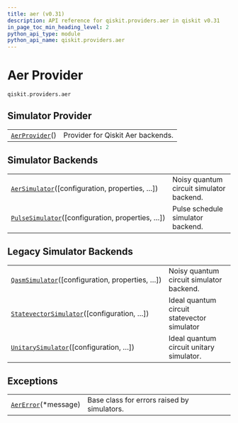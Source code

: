 ```yaml
---
title: aer (v0.31)
description: API reference for qiskit.providers.aer in qiskit v0.31
in_page_toc_min_heading_level: 2
python_api_type: module
python_api_name: qiskit.providers.aer
---
```


<span id="module-qiskit.providers.aer" />

<span id="aer-provider-qiskit-providers-aer" />

# Aer Provider

`qiskit.providers.aer`

## Simulator Provider

|                                                                                        |                                   |
| -------------------------------------------------------------------------------------- | --------------------------------- |
| [`AerProvider`](qiskit.providers.aer.AerProvider "qiskit.providers.aer.AerProvider")() | Provider for Qiskit Aer backends. |

## Simulator Backends

|                                                                                                                                |                                          |
| ------------------------------------------------------------------------------------------------------------------------------ | ---------------------------------------- |
| [`AerSimulator`](qiskit.providers.aer.AerSimulator "qiskit.providers.aer.AerSimulator")(\[configuration, properties, …])       | Noisy quantum circuit simulator backend. |
| [`PulseSimulator`](qiskit.providers.aer.PulseSimulator "qiskit.providers.aer.PulseSimulator")(\[configuration, properties, …]) | Pulse schedule simulator backend.        |

## Legacy Simulator Backends

|                                                                                                                                      |                                             |
| ------------------------------------------------------------------------------------------------------------------------------------ | ------------------------------------------- |
| [`QasmSimulator`](qiskit.providers.aer.QasmSimulator "qiskit.providers.aer.QasmSimulator")(\[configuration, properties, …])          | Noisy quantum circuit simulator backend.    |
| [`StatevectorSimulator`](qiskit.providers.aer.StatevectorSimulator "qiskit.providers.aer.StatevectorSimulator")(\[configuration, …]) | Ideal quantum circuit statevector simulator |
| [`UnitarySimulator`](qiskit.providers.aer.UnitarySimulator "qiskit.providers.aer.UnitarySimulator")(\[configuration, …])             | Ideal quantum circuit unitary simulator.    |

## Exceptions

|                                                                                        |                                             |
| -------------------------------------------------------------------------------------- | ------------------------------------------- |
| [`AerError`](qiskit.providers.aer.AerError "qiskit.providers.aer.AerError")(\*message) | Base class for errors raised by simulators. |

